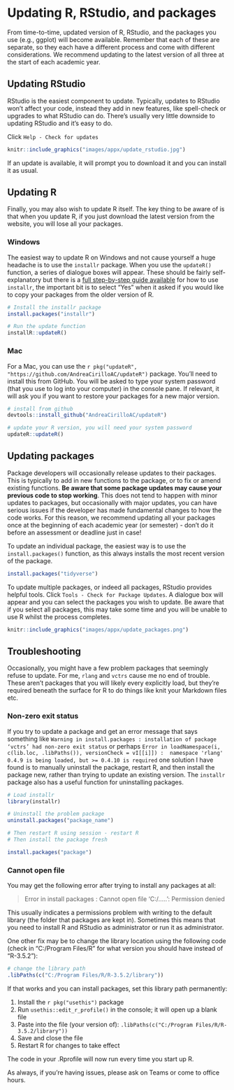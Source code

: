 # Updating R, RStudio, and packages {#sec-updating-r}

From time-to-time, updated version of R, RStudio, and the packages you use (e.g., ggplot) will become available. Remember that each of these are separate, so they each have a different process and come with different considerations. We recommend updating to the latest version of all three at the start of each academic year.

## Updating RStudio

RStudio is the easiest component to update. Typically, updates to RStudio won't affect your code, instead they add in new features, like spell-check or upgrades to what RStudio can do. There's usually very little downside to updating RStudio and it's easy to do.

Click `Help - Check for updates`

```r
knitr::include_graphics("images/appx/update_rstudio.jpg")
```

If an update is available, it will prompt you to download it and you can install it as usual.

## Updating R

Finally, you may also wish to update R itself. The key thing to be aware of is that when you update R, if you just download the latest version from the website, you will lose all your packages. 

### Windows

The easiest way to update R on Windows and not cause yourself a huge headache is to use the `installr` package. When you use the `updateR()` function, a series of dialogue boxes will appear. These should be fairly self-explanatory but there is a [full step-by-step guide available](https://www.r-statistics.com/2015/06/a-step-by-step-screenshots-tutorial-for-upgrading-r-on-windows/) for how to use `installr`, the important bit is to select "Yes" when it asked if you would like to copy your packages from the older version of R.

```r
# Install the installr package
install.packages("installr")

# Run the update function
installR::updateR()
```

### Mac

For a Mac, you can use the `r pkg("updateR", "https://github.com/AndreaCirilloAC/updateR")` package. You'll need to install this from GitHub. You will be asked to type your system password (that you use to log into your computer) in the console pane. If relevant, it will ask you if you want to restore your packages for a new major version.

```r
# install from github
devtools::install_github("AndreaCirilloAC/updateR")

# update your R version, you will need your system password
updateR::updateR()
```



## Updating packages

Package developers will occasionally release updates to their packages. This is typically to add in new functions to the package, or to fix or amend existing functions. **Be aware that some package updates may cause your previous code to stop working**. This does not tend to happen with minor updates to packages, but occasionally with major updates, you can have serious issues if the developer has made fundamental changes to how the code works. For this reason, we recommend updating all your packages once at the beginning of each academic year (or semester) - don't do it before an assessment or deadline just in case!

To update an individual package, the easiest way is to use the `install.packages()` function, as this always installs the most recent version of the package.

```r
install.packages("tidyverse")
```

To update multiple packages, or indeed all packages, RStudio provides helpful tools. Click `Tools - Check for Package Updates`. A dialogue box will appear and you can select the packages you wish to update. Be aware that if you select all packages, this may take some time and you will be unable to use R whilst the process completes.

```r
knitr::include_graphics("images/appx/update_packages.png")
```


## Troubleshooting {#sec-package-install-troubleshooting}

Occasionally, you might have a few problem packages that seemingly refuse to update. For me, `rlang` and `vctrs` cause me no end of trouble. These aren't packages that you will likely every explicitly load, but they're required beneath the surface for R to do things like knit your Markdown files etc.

### Non-zero exit status

If you try to update a package and get an error message that says something like `Warning in install.packages : installation of package ‘vctrs’ had non-zero exit status` or perhaps `Error in loadNamespace(i, c(lib.loc, .libPaths()), versionCheck = vI[[i]]) :  namespace 'rlang' 0.4.9 is being loaded, but >= 0.4.10 is required` one solution I have found is to manually uninstall the package, restart R, and then install the package new, rather than trying to update an existing version. The `installr` package also has a useful function for uninstalling packages.

```r
# Load installr
library(installr)

# Uninstall the problem package
uninstall.packages("package_name")

# Then restart R using session - restart R
# Then install the package fresh

install.packages("package")

```

### Cannot open file

You may get the following error after trying to install any packages at all:

> Error in install packages : Cannot open file 'C:/.....': Permission denied

This usually indicates a permissions problem with writing to the default library (the folder that packages are kept in). Sometimes this means that you need to install R and RStudio as administrator or run it as administrator. 

One other fix may be to change the library location using the following code (check in "C:/Program Files/R" for what version you should have instead of "R-3.5.2"):

```r
# change the library path
.libPaths(c("C:/Program Files/R/R-3.5.2/library"))
```

If that works and you can install packages, set this library path permanently:

1. Install the `r pkg("usethis")` package
2. Run `usethis::edit_r_profile()` in the console; it will open up a blank file
3. Paste into the file (your version of): `.libPaths(c("C:/Program Files/R/R-3.5.2/library"))`
4. Save and close the file
5. Restart R for changes to take effect

The code in your .Rprofile will now run every time you start up R. 

As always, if you're having issues, please ask on Teams or come to office hours.
